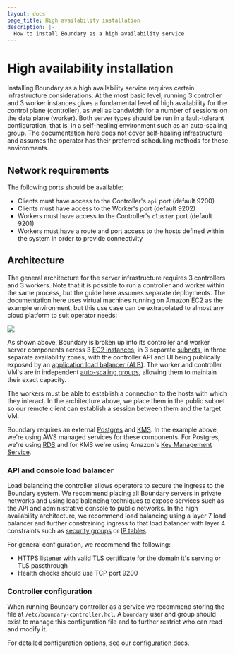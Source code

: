 ```yaml
---
layout: docs
page_title: High availability installation
description: |-
  How to install Boundary as a high availability service
---
```


# High availability installation

Installing Boundary as a high availability service requires certain infrastructure considerations. At the most basic level, running 3 controller and 3 worker instances gives a fundamental level of high availability for the control plane (controller), as well as bandwidth for a number of sessions on the data plane (worker). Both server types should be run in a fault-tolerant configuration, that is, in a self-healing environment such as an auto-scaling group. The documentation here does not cover self-healing infrastructure and assumes the operator has their preferred scheduling methods for these environments.

## Network requirements

The following ports should be available:

- Clients must have access to the Controller's `api` port (default 9200)
- Clients must have access to the Worker's port (default 9202)
- Workers must have access to the Controller's `cluster` port (default 9201)
- Workers must have a route and port access to the hosts defined within the system in order to provide connectivity

## Architecture

The general architecture for the server infrastructure requires 3 controllers and 3 workers. Note that it is possible to run a controller and worker within the same process, but the guide here assumes separate deployments. The documentation here uses virtual machines running on Amazon EC2 as the example environment, but this use case can be extrapolated to almost any cloud platform to suit operator needs:

![](/img/boundary-network.png)

As shown above, Boundary is broken up into its controller and worker server components across 3 [EC2 instances](https://registry.terraform.io/providers/hashicorp/aws/latest/docs/resources/instance), in
3 separate [subnets](https://registry.terraform.io/providers/hashicorp/aws/latest/docs/resources/subnet), in three separate availability zones, with the controller API and UI being publically exposed by an [application load balancer (ALB)](https://registry.terraform.io/providers/hashicorp/aws/latest/docs/resources/lb). The worker and controller VM's are in independent [auto-scaling groups](https://registry.terraform.io/providers/hashicorp/aws/latest/docs/resources/autoscaling_group), allowing them to maintain their exact capacity.

The workers must be able to establish a connection to the hosts with which they interact. In the architecture above, we place them in the public subnet so our remote client can establish a session between them and the target VM.

Boundary requires an external [Postgres](https://www.postgresql.org/) and [KMS](https://aws.amazon.com/kms/). In the example above, we're using AWS managed services for these components. For Postgres, we're using [RDS](https://aws.amazon.com/rds/) and for KMS we're using Amazon's [Key Management Service](https://aws.amazon.com/kms/).

### API and console load balancer

Load balancing the controller allows operators to secure the ingress to the Boundary system. We recommend placing all Boundary servers in private networks and using load balancing techniques to expose services such as the API and administrative console to public networks. In the high availability architecture, we recommend load balancing using a layer 7 load balancer and further constraining ingress to that load balancer with layer 4 constraints such as [security groups](https://docs.aws.amazon.com/vpc/latest/userguide/VPC_SecurityGroups.html) or [IP tables](https://wiki.archlinux.org/index.php/Iptables).

For general configuration, we recommend the following:

- HTTPS listener with valid TLS certificate for the domain it's serving or TLS passthrough
- Health checks should use TCP port 9200

### Controller configuration

When running Boundary controller as a service we recommend storing the file at `/etc/boundary-controller.hcl`. A `boundary` user and group should exist to manage this configuration file and to further restrict who can read and modify it.

For detailed configuration options, see our [configuration docs](/boundary/docs/configuration).
